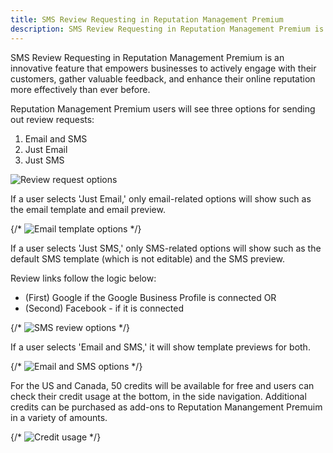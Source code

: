 ```yaml
---
title: SMS Review Requesting in Reputation Management Premium
description: SMS Review Requesting in Reputation Management Premium is an innovative feature that empowers businesses to actively engage with their customers, gather valuable feedback, and enhance their online reputation.
---
```


SMS Review Requesting in Reputation Management Premium is an innovative feature that empowers businesses to actively engage with their customers, gather valuable feedback, and enhance their online reputation more effectively than ever before.

Reputation Management Premium users will see three options for sending out review requests:

1. Email and SMS
2. Just Email
3. Just SMS

![Review request options](./img/image1.png)

If a user selects 'Just Email,' only email-related options will show such as the email template and email preview.

{/* ![Email template options](./sms-review-requesting/image2.png) */}

If a user selects 'Just SMS,' only SMS-related options will show such as the default SMS template (which is not editable) and the SMS preview.

Review links follow the logic below:

- (First) Google if the Google Business Profile is connected OR
- (Second) Facebook - if it is connected

{/* ![SMS review options](./sms-review-requesting/image3.png) */}

If a user selects 'Email and SMS,' it will show template previews for both.

{/* ![Email and SMS options](./sms-review-requesting/image4.png) */}

For the US and Canada, 50 credits will be available for free and users can check their credit usage at the bottom, in the side navigation. Additional credits can be purchased as add-ons to Reputation Manangement Premuim in a variety of amounts.

{/* ![Credit usage](./sms-review-requesting/image5.png) */}